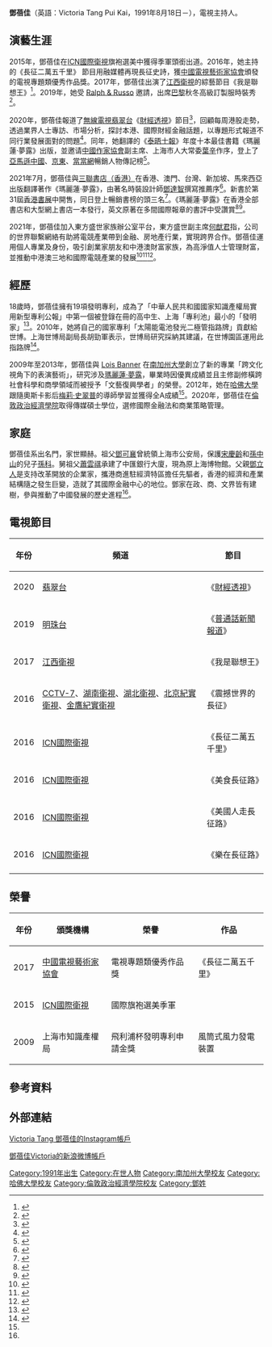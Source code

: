 {{Multiple issues|
{{Newsrelease|time=2022-05-08T02:49:40+00:00}}
{{advert|time=2022-05-09T22:29:16+00:00}}
}}
{{藝人
| 姓名 = 鄧蓓佳
| 圖像 = [[File:Victoria_Tang.jpg|300px]]
| 圖像大小 = 
| 類型 = 女藝人
| 英文名 = Victoria Tang
| 國籍 = {{CNHK}}
| 出生日期 = {{Birth date and age|1991|8|18}}
| 出生地點 = {{BHKG}}
| 職業 = [[電視主持人|電視主持人]]
| 語言 = [[英語|英語]]、[[普通話|普通話]]、[[廣東話|廣東話]]
| 教育程度 = 碩士
| 母校 = {{Unbulleted list|[[倫敦政治經濟學院|倫敦政治經濟學院]]|[[哈佛大學|哈佛大學]]|[[南加州大學|南加州大學]]}}
| 出道地點 = [[美國|美國]][[洛杉磯|洛杉磯]]
| 出道日期 = {{start date and age|2015}}
| 代表作品 = {{Unbulleted list|2020年《[[財經透視|財經透視]]》|2016年《長征二萬五千里》}}
| 活躍年代 = 2015年至今
}}

'''鄧蓓佳'''（英語：Victoria Tang Pui Kai，1991年8月18日－），電視主持人。

== 演藝生涯 ==
2015年，鄧蓓佳在[[ICN國際衛視|ICN國際衛視]]旗袍選美中獲得季軍頭銜出道。2016年，她主持的《長征二萬五千里》 節目用融媒體再現長征史詩，獲[[中國電視藝術家協會|中國電視藝術家協會]]頒發的電視專題類優秀作品獎。2017年，鄧蓓佳出演了[[江西衛視|江西衛視]]的綜藝節目《我是聯想王》<ref name="#1">{{cite web |title=《我是联想王》高材生科普艾滋知识 整形医师分析百克力 |url=http://jxtv.jxntv.cn/2017/0222/8407771.shtml |website=江西网络广播电视台 |accessdate=2017-02-22}}</ref>。2019年，她受 [https://en.wikipedia.org/wiki/Ralph_%26_Russo Ralph & Russo] 邀請，出席[[巴黎|巴黎]]秋冬高級訂製服時裝秀<ref>{{cite web |title=刘嘉玲、何穗、邓蓓佳现身巴黎！Dior、Ralph & Russo高订秀尽现优雅 |url=http://xj.sina.com.cn/life/zgcy/2019-07-11/detail-ihytcerm2945548.shtml |website=新浪新疆 |accessdate=2019-07-11}}</ref>。

2020年，鄧蓓佳報道了[[無線電視翡翠台|無線電視翡翠台]]《[[財經透視|財經透視]]》節目<ref>{{cite news |title=前TVB新聞小花鄧蓓佳譯作《瑪麗蓮·夢露》登上暢銷書榜 |url=https://www.dotdotnews.com/a/202107/21/AP60f7cfc3e4b0b0e0a119af37.html |accessdate=2021-07-21 |work=點新聞}}</ref>，回顧每周港股走勢，透過業界人士專訪、市場分析，探討本港、國際財經金融話題，以專題形式報道不同行業發展面對的問題<ref>{{cite web |title=財經透視 |url=https://programme.tvb.com/news/financemagazine/episode/ |website=tvb.com}}</ref>。同年，她翻譯的《[[泰晤士報|泰晤士報]]》年度十本最佳書籍《瑪麗蓮·夢露》出版，並邀请[[中國作家協會|中國作家協會]]副主席、上海市人大常委[[葉辛|葉辛]]作序，登上了[[亞馬遜中國|亞馬遜中國]]、[[京東|京東]]、[[當當網|當當網]]暢銷人物傳記榜<ref name="#2">{{cite news |title=中國作協副主席葉辛作序，TVB新聞之花鄧蓓佳譯夢露傳 |url=http://vr.sina.com.cn/news/hz/2020-06-16/doc-iircuyvi8759711.shtml |accessdate=2020-06-16 |work=新浪VR}}</ref>。

2021年7月，鄧蓓佳與[[三聯書店（香港）|三聯書店（香港）]]在香港、澳門、台灣、新加坡、馬來西亞出版翻譯著作《瑪麗蓮·夢露》，由著名時裝設計師[[鄧達智|鄧達智]]撰寫推薦序<ref>{{cite news |title=商界講呢啲——揭開瑪麗蓮夢露不為人知一面 |url= https://hd.stheadline.com/news/columns/980/20210804/939137/%E5%B0%88%E6%AC%84-%E5%95%86%E7%95%8C%E8%AC%9B%E5%91%A2%E5%95%B2-%E6%8F%AD%E9%96%8B%E7%91%AA%E9%BA%97%E8%93%AE%E5%A4%A2%E9%9C%B2%E4%B8%8D%E7%82%BA%E4%BA%BA%E7%9F%A5%E4%B8%80%E9%9D%A2 |accessdate=2021-08-04 |work=頭條日報}}</ref>。新書於第31屆[[香港書展|香港書展]]中開售，同日登上暢銷書榜的頭三名<ref>{{cite news |title=前TVB新聞主持鄧蓓佳書展暢談文學力量 |url=http://www.hkcd.com/content_p/2021-07/22/content_119235.html |accessdate=2021-07-22 |work=香港商報}}</ref>。《瑪麗蓮·夢露》在香港全部書店和大型網上書店一本發行，英文原著在多間國際報章的書評中受讚賞<ref>{{cite news |title=前TVB新聞小花鄧蓓佳譯作《瑪麗蓮·夢露》登上暢銷書榜 |url=http://www.hkcna.hk/content/2021/0720/906938.shtml |accessdate=2021-07-20 |work=香港中國通訊社}}</ref><ref>{{cite news|title=前新聞主播鄧蓓佳譯《瑪麗蓮·夢露》 追念一代女星 提倡女性自主|url=https://www.orangenews.hk/books/1119161/%E5%89%8D%E6%96%B0%E8%81%9E%E4%B8%BB%E6%92%AD%E9%84%A7%E8%93%93%E4%BD%B3%E8%AD%AF%E3%80%8A%E7%91%AA%E9%BA%97%E8%93%AE%EF%BC%8E%E5%A4%A2%E9%9C%B2%E3%80%8B-%E8%BF%BD%E5%BF%B5%E4%B8%80%E4%BB%A3%E5%A5%B3%E6%98%9F-%E6%8F%90%E5%80%A1%E5%A5%B3%E6%80%A7%E8%87%AA%E4%B8%BB.jhtml|accessdate=2021-07-21|work=橙新聞}}</ref>。

2021年，鄧蓓佳加入東方盛世家族辦公室平台，東方盛世副主席[[何猷君|何猷君]]指，公司的世界聯繫網絡有助將電競產業帶到金融、房地產行業，實現跨界合作。鄧蓓佳運用個人專業及身份，吸引創業家朋友和中港澳財富家族，為高淨值人士管理財富，並推動中港澳三地和國際電競產業的發展<ref>{{cite news |title=【家族辦公室】東方盛世副主席何猷君：創業家、家族企業財富管理需求大 |url=https://inews.hket.com/article/2979634/%E3%80%90%E5%AE%B6%E6%97%8F%E8%BE%A6%E5%85%AC%E5%AE%A4%E3%80%91%E6%9D%B1%E6%96%B9%E7%9B%9B%E4%B8%96%E5%89%AF%E4%B8%BB%E5%B8%AD%E4%BD%95%E7%8C%B7%E5%90%9B%EF%BC%9A%E5%89%B5%E6%A5%AD%E5%AE%B6%E3%80%81%E5%AE%B6%E6%97%8F%E4%BC%81%E6%A5%AD%E8%B2%A1%E5%AF%8C%E7%AE%A1%E7%90%86%E9%9C%80%E6%B1%82%E5%A4%A7?mtc=40001&srkw=%E6%9D%B1%E6%96%B9%E7%9B%9B%E4%B8%96 |accessdate=2021-06-10 |work=香港經濟日報}}</ref><ref>{{cite news |title=前TVB新聞小花鄧蓓佳譯《瑪麗蓮·夢露》 |url=http://www.xgol.com.cn/zixun/1345.html |accessdate=2021-08-10 |work=香港在線}}</ref><ref>{{cite news |title=強強合併組建電競遊戲娛樂公司 中港澳青年新機遇 |url=https://hd.stheadline.com/news/columns/983/20210827/943390/%E5%B0%88%E6%AC%84-%E4%BC%81%E6%A5%AD%E7%86%B1%E8%A9%B1-%E5%BC%B7%E5%BC%B7%E5%90%88%E4%BD%B5%E7%B5%84%E5%BB%BA%E9%9B%BB%E7%AB%B6%E9%81%8A%E6%88%B2%E5%A8%9B%E6%A8%82%E5%85%AC%E5%8F%B8-%E4%B8%AD%E6%B8%AF%E6%BE%B3%E9%9D%92%E5%B9%B4%E6%96%B0%E6%A9%9F%E9%81%87 |accessdate=2021-08-27 |work=頭條日報}}</ref>。

== 經歷 ==
18歲時，鄧蓓佳擁有19項發明專利，成為了「中華人民共和國國家知識產權局實用新型專利公報」中第一個被登錄在冊的高中生、上海「專利池」最小的「發明家」<ref>{{cite news |title=上海18岁女高三生成发明家 一人拥有19项专利 |url=http://edu.sina.com.cn/gaokao/2009-04-17/1032196300.shtml |accessdate=2009-04-17 |work=东方网-上海青年报}}</ref>。2010年，她將自己的國家專利「太陽能電池發光二極管指路牌」貢獻給世博。上海世博局副局長胡勁軍表示，世博局研究採納其建議，在世博園區運用此指路牌<ref>{{cite news |title=王韬和格致中学的世博梦 |url=http://news.sina.com.cn/c/2009-05-06/125817756740.shtml |accessdate=2009-05-06 |work=新民周刊}}</ref>。

2009年至2013年，鄧蓓佳與 [https://en.wikipedia.org/wiki/Lois_Banner Lois Banner] 在[[南加州大學|南加州大學]]創立了新的專業「跨文化視角下的表演藝術」，研究涉及[[瑪麗蓮·夢露|瑪麗蓮·夢露]]，畢業時因優異成績並且主修副修橫跨社會科學和商學領域而被授予「文藝復興學者」的榮譽。2012年，她在[[哈佛大學|哈佛大學]]跟隨奧斯卡影后[[梅莉·史翠普|梅莉·史翠普]]的導師學習並獲得全A成績<ref name="#1"/>。2020年，鄧蓓佳在[[倫敦政治經濟學院|倫敦政治經濟學院]]取得傳媒碩士學位，選修國際金融法和商業策略管理。

== 家庭 ==
鄧蓓佳系出名門，家世顯赫。祖父[[鄧可襄|鄧可襄]]曾統領上海市公安局，保護[[宋慶齡|宋慶齡]]和[[孫中山|孫中山]]的兒子[[孫科|孫科]]。舅祖父[[蕭雲祺|蕭雲祺]]承建了中匯銀行大廈，現為原上海博物館。父親[[鄧立人|鄧立人]]是支持改革開放的企業家，攜港商進駐經濟特區擔任先驅者，香港的經濟和產業結構隨之發生巨變，造就了其國際金融中心的地位。鄧家在政、商、文界皆有建樹，參與推動了中國發展的歷史進程<ref name="#2"/>。

== 電視節目 ==
{| class="wikitable"
! 年份 !! 頻道 !! 節目
|-
| 2020 || [[翡翠台|翡翠台]] || 《[[財經透視|財經透視]]》
|-
| 2019 || [[明珠台|明珠台]] || 《[[普通話新聞報道|普通話新聞報道]]》
|-
| 2017 || [[江西衛視|江西衛視]] || 《我是聯想王》
|-
| 2016 || [[CCTV-7|CCTV-7]]、[[湖南衛視|湖南衛視]]、[[湖北衛視|湖北衛視]]、[[北京紀實衛視|北京紀實衛視]]、[[金鷹紀實衛視|金鷹紀實衛視]] || 《震撼世界的長征》
|-
| 2016 || [[ICN國際衛視|ICN國際衛視]] || 《長征二萬五千里》
|-
| 2016 || [[ICN國際衛視|ICN國際衛視]] || 《美食長征路》
|-
| 2016 || [[ICN國際衛視|ICN國際衛視]] || 《美國人走長征路》
|-
| 2016 || [[ICN國際衛視|ICN國際衛視]] || 《樂在長征路》
|-
|}

== 榮譽 ==
{| class="wikitable"
! 年份 !! 頒獎機構 !! 榮譽 !! 作品
|-
| 2017 || [[中國電視藝術家協會|中國電視藝術家協會]] || 電視專題類優秀作品獎 || 《長征二萬五千里》
|-
| 2015 || [[ICN國際衛視|ICN國際衛視]] || 國際旗袍選美季軍 || 
|-
| 2009 || 上海市知識產權局 || 飛利浦杯發明專利申請金獎 || 風筒式風力發電裝置 
|}

== 參考資料 ==
{{Reflist|2}}

== 外部連結 ==
[https://www.instagram.com/victoria_tang_official Victoria Tang 鄧蓓佳的Instagram帳戶]

[https://weibo.com/realtangpuikai 鄧蓓佳Victoria的新浪微博帳戶]

[[Category:1991年出生|Category:1991年出生]]
[[Category:在世人物|Category:在世人物]]
[[Category:南加州大學校友|Category:南加州大學校友]]
[[Category:哈佛大學校友|Category:哈佛大學校友]]
[[Category:倫敦政治經濟學院校友|Category:倫敦政治經濟學院校友]]
[[Category:鄧姓|Category:鄧姓]]